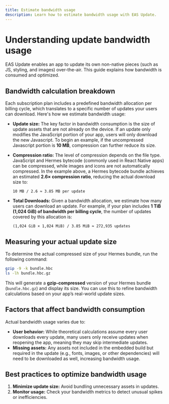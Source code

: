```yaml
---
title: Estimate bandwidth usage
description: Learn how to estimate bandwidth usage with EAS Update.
---
```


# Understanding update bandwidth usage

EAS Update enables an app to update its own non-native pieces (such as JS, styling, and images) over-the-air. This guide explains how bandwidth is consumed and optimized.

## Bandwidth calculation breakdown

Each subscription plan includes a predefined bandwidth allocation per billing cycle, which translates to a specific number of updates your users can download. Here's how we estimate bandwidth usage:

- **Update size:** The key factor in bandwidth consumption is the size of update assets that are not already on the device. If an update only modifies the JavaScript portion of your app, users will only download the new Javascript. To begin an example, if the uncompressed Javascript portion is **10 MB**, compression can further reduce its size.
- **Compression ratio:** The level of compression depends on the file type. JavaScript and Hermes bytecode (commonly used in React Native apps) can be compressed, while images and icons are not automatically compressed. In the example above, a Hermes bytecode bundle achieves an estimated **2.6× compression ratio**, reducing the actual download size to:

  ```text
  10 MB / 2.6 ≈ 3.85 MB per update
  ```

- **Total Downloads:** Given a bandwidth allocation, we estimate how many users can download an update. For example, if your plan includes **1 TiB (1,024 GiB) of bandwidth per billing cycle**, the number of updates covered by this allocation is:

  ```text
  (1,024 GiB × 1,024 MiB) / 3.85 MiB ≈ 272,935 updates
  ```

## Measuring your actual update size

To determine the actual compressed size of your Hermes bundle, run the following command:

```sh
gzip -9 -k bundle.hbc
ls -lh bundle.hbc.gz
```

This will generate a **gzip-compressed** version of your Hermes bundle (`bundle.hbc.gz`) and display its size. You can use this to refine bandwidth calculations based on your app’s real-world update sizes.

## Factors that affect bandwidth consumption

Actual bandwidth usage varies due to:

- **User behavior:** While theoretical calculations assume every user downloads every update, many users only receive updates when reopening the app, meaning they may skip intermediate updates.
- **Missing assets:** Any assets not included in the embedded build but required in the update (e.g., fonts, images, or other dependencies) will need to be downloaded as well, increasing bandwidth usage.

## Best practices to optimize bandwidth usage

1. **Minimize update size:** Avoid bundling unnecessary assets in updates.
2. **Monitor usage:** Check your bandwidth metrics to detect unusual spikes or inefficiencies.
